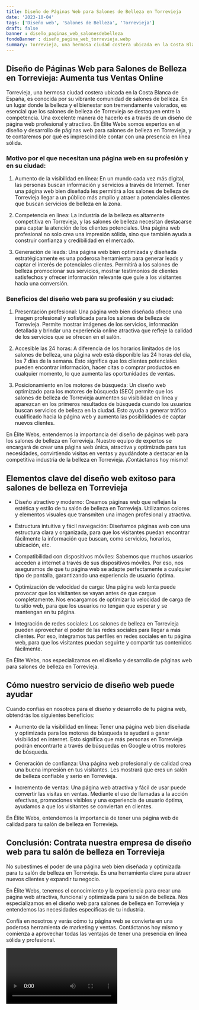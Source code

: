 ```yaml
---
title: Diseño de Páginas Web para Salones de Belleza en Torrevieja
date: '2023-10-04'
tags: ['Diseño web', 'Salones de Belleza', 'Torrevieja']
draft: false
banner : diseño_paginas_web_salonesdebelleza
fondoBanner : diseño_pagina_web_torrevieja.webp
summary: Torrevieja, una hermosa ciudad costera ubicada en la Costa Blanca de España, es conocida por su vibrante comunidad de salones de belleza. En un lugar donde la belleza y el bienestar son tremendamente valorados, es esencial que los salones de belleza de Torrevieja se destaquen entre la competencia. Una excelente manera de hacerlo es a través de un diseño de página web profesional y atractivo. En Élite Webs somos expertos en el diseño y desarrollo de páginas web para salones de belleza en Torrevieja, y te contaremos por qué es imprescindible contar con una presencia en línea sólida.
---
```


## Diseño de Páginas Web para Salones de Belleza en Torrevieja: Aumenta tus Ventas Online

Torrevieja, una hermosa ciudad costera ubicada en la Costa Blanca de España, es conocida por su vibrante comunidad de salones de belleza. En un lugar donde la belleza y el bienestar son tremendamente valorados, es esencial que los salones de belleza de Torrevieja se destaquen entre la competencia. Una excelente manera de hacerlo es a través de un diseño de página web profesional y atractivo. En Élite Webs somos expertos en el diseño y desarrollo de páginas web para salones de belleza en Torrevieja, y te contaremos por qué es imprescindible contar con una presencia en línea sólida.

### Motivo por el que necesitan una página web en su profesión y en su ciudad:

1. Aumento de la visibilidad en línea: En un mundo cada vez más digital, las personas buscan información y servicios a través de Internet. Tener una página web bien diseñada les permitirá a los salones de belleza de Torrevieja llegar a un público más amplio y atraer a potenciales clientes que buscan servicios de belleza en la zona.

2. Competencia en línea: La industria de la belleza es altamente competitiva en Torrevieja, y las salones de belleza necesitan destacarse para captar la atención de los clientes potenciales. Una página web profesional no solo crea una impresión sólida, sino que también ayuda a construir confianza y credibilidad en el mercado.

3. Generación de leads: Una página web bien optimizada y diseñada estratégicamente es una poderosa herramienta para generar leads y captar el interés de potenciales clientes. Permitirá a los salones de belleza promocionar sus servicios, mostrar testimonios de clientes satisfechos y ofrecer información relevante que guíe a los visitantes hacia una conversión.

### Beneficios del diseño web para su profesión y su ciudad:

1. Presentación profesional: Una página web bien diseñada ofrece una imagen profesional y sofisticada para los salones de belleza de Torrevieja. Permite mostrar imágenes de los servicios, información detallada y brindar una experiencia online atractiva que refleje la calidad de los servicios que se ofrecen en el salón.

2. Accesible las 24 horas: A diferencia de los horarios limitados de los salones de belleza, una página web está disponible las 24 horas del día, los 7 días de la semana. Esto significa que los clientes potenciales pueden encontrar información, hacer citas o comprar productos en cualquier momento, lo que aumenta las oportunidades de ventas.

3. Posicionamiento en los motores de búsqueda: Un diseño web optimizado para los motores de búsqueda (SEO) permite que los salones de belleza de Torrevieja aumenten su visibilidad en línea y aparezcan en los primeros resultados de búsqueda cuando los usuarios buscan servicios de belleza en la ciudad. Esto ayuda a generar tráfico cualificado hacia la página web y aumenta las posibilidades de captar nuevos clientes.

En Élite Webs, entendemos la importancia del diseño de páginas web para los salones de belleza en Torrevieja. Nuestro equipo de expertos se encargará de crear una página web única, atractiva y optimizada para tus necesidades, convirtiendo visitas en ventas y ayudándote a destacar en la competitiva industria de la belleza en Torrevieja. ¡Contáctanos hoy mismo!

<GifSeo />

<Cta />

## Elementos clave del diseño web exitoso para salones de belleza en Torrevieja

- Diseño atractivo y moderno: Creamos páginas web que reflejan la estética y estilo de tu salón de belleza en Torrevieja. Utilizamos colores y elementos visuales que transmiten una imagen profesional y atractiva.

- Estructura intuitiva y fácil navegación: Diseñamos páginas web con una estructura clara y organizada, para que los visitantes puedan encontrar fácilmente la información que buscan, como servicios, horarios, ubicación, etc.

- Compatibilidad con dispositivos móviles: Sabemos que muchos usuarios acceden a internet a través de sus dispositivos móviles. Por eso, nos aseguramos de que tu página web se adapte perfectamente a cualquier tipo de pantalla, garantizando una experiencia de usuario óptima.

- Optimización de velocidad de carga: Una página web lenta puede provocar que los visitantes se vayan antes de que cargue completamente. Nos encargamos de optimizar la velocidad de carga de tu sitio web, para que los usuarios no tengan que esperar y se mantengan en tu página.

- Integración de redes sociales: Los salones de belleza en Torrevieja pueden aprovechar el poder de las redes sociales para llegar a más clientes. Por eso, integramos tus perfiles en redes sociales en tu página web, para que los visitantes puedan seguirte y compartir tus contenidos fácilmente.

En Élite Webs, nos especializamos en el diseño y desarrollo de páginas web para salones de belleza en Torrevieja. 

## Cómo nuestro servicio de diseño web puede ayudar

Cuando confías en nosotros para el diseño y desarrollo de tu página web, obtendrás los siguientes beneficios:

- Aumento de la visibilidad en línea: Tener una página web bien diseñada y optimizada para los motores de búsqueda te ayudará a ganar visibilidad en internet. Esto significa que más personas en Torrevieja podrán encontrarte a través de búsquedas en Google u otros motores de búsqueda.

- Generación de confianza: Una página web profesional y de calidad crea una buena impresión en tus visitantes. Les mostrará que eres un salón de belleza confiable y serio en Torrevieja.

- Incremento de ventas: Una página web atractiva y fácil de usar puede convertir las visitas en ventas. Mediante el uso de llamadas a la acción efectivas, promociones visibles y una experiencia de usuario óptima, ayudamos a que los visitantes se conviertan en clientes.

En Élite Webs, entendemos la importancia de tener una página web de calidad para tu salón de belleza en Torrevieja.

## Conclusión: Contrata nuestra empresa de diseño web para tu salón de belleza en Torrevieja

No subestimes el poder de una página web bien diseñada y optimizada para tu salón de belleza en Torrevieja. Es una herramienta clave para atraer nuevos clientes y expandir tu negocio.

En Élite Webs, tenemos el conocimiento y la experiencia para crear una página web atractiva, funcional y optimizada para tu salón de belleza. Nos especializamos en el diseño web para salones de belleza en Torrevieja y entendemos las necesidades específicas de tu industria.

Confía en nosotros y verás cómo tu página web se convierte en una poderosa herramienta de marketing y ventas. Contáctanos hoy mismo y comienza a aprovechar todas las ventajas de tener una presencia en línea sólida y profesional.

<Video />

<CtaBot job='Salones de Belleza' city='Torrevieja'/>

<Gmaps query='Torrevieja+españa+maps' />